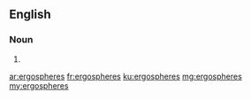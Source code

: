 ==English==

===Noun===
{{head|en|plural}}

# {{plural of|ergosphere|lang=en|nocat=1}}

[[ar:ergospheres]]
[[fr:ergospheres]]
[[ku:ergospheres]]
[[mg:ergospheres]]
[[my:ergospheres]]